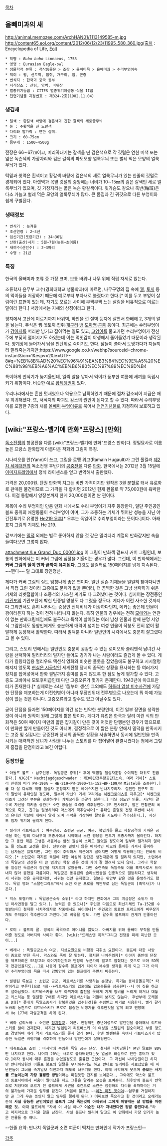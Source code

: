 [[목차]]
== 올빼미과의 새 ==
http://animal.memozee.com/ArchHAN01/1113149585-m.jpg
http://content65.eol.org/content/2012/06/12/23/11995_580_360.jpg(출처 : Encyclopedia of Life, [http://eol.org/pages/1178250/media Eol])
 * 학명 : ''Bubo bubo'' Linnaeus, 1758
 * 영명 : Eurasian Eagle-owl
 * 생물학적 분류 : 척삭동물문 > 조강 > 올빼미목 > 올빼미과 > 수리부엉이속
 * 먹이 : 꿩, 산토끼, 집쥐, 개구리, 뱀, 곤충
 * 번식지 : 한국과 중국 동부
 * 서식장소 : 산림, 암벽, 바위산
 * 멸종위기등급 : CITES 멸종위기야생동·식물 II급
 * 천연기념물 지정번호 : 제324-2호(1982.11.04)
=== 생김새 ===
 * 털색 : 황갈색 바탕에 검은색과 진한 갈색의 세로줄무늬
 * 눈 : 주황색을 띤 노란색
 * 다리와 발가락 : 연한 갈색.
 * 크기 : 60~75cm
 * 몸무게 : 1500~4500g

전장은 66∼67㎝이고, 머리꼭대기는 갈색을 띤 검은색으로 각 깃털은 연한 미색 또는 엷은 녹슨색의 가장자리와 검은 갈색의 파도모양 얼룩무늬 또는 벌레 먹은 모양의 얼룩무늬가 있다.
 
턱밑과 윗멱은 흰색이고 황갈색 바탕에 검은색의 세로 얼룩무늬가 있는 한줄의 깃털로 경계되어 있다. 아랫멱과 목옆 깃털의 중앙에는 너비가 10∼15㎜의 검은 갈색인 세로 얼룩무늬가 있으며, 깃 가장자리는 엷은 녹슨 황갈색이다. 윗가슴도 같으나 축반(軸班)은 다소 가늘고 벌레 먹은 모양의 얼룩무늬가 많다. 큰 몸집과 긴 귀깃으로 다른 부엉이와 쉽게 구별된다.
=== 생태정보 ===
 * 번식기 : 늦겨울
 * 초산연령 : 2~3년
 * 임신기간(포란기간) : 34~36일
 * 산란(출산)시기 : 5월~7월(늦봄~초여름)
 * 새끼수(산란수) : 2~3마리
 * 수명 : 21년
=== 특징 ===
한국의 올빼미과 조류 중 가장 크며, 보통 바위나 나무 위에 직립 자세로 앉는다.

조류학자 윤무부 교수(경희대학교 생물학과)에 따르면, 나무구멍의 집 속에 [[꿩]], [[토끼]] 등의 먹이들을 저장하기 때문에 예로부터 부자새로 불렸다고 한다.[* 이를 두고 부엉이 살림이란 표현이 있는데, 자기도 모르는 사이에 부쩍부쩍 느는 살림을 비유적으로 이르는 말이라 한다.] 서양에서는 지혜의 상징이라고 한다.
 
평지에서 고산에 이르기까지 바위벽, 하천을 낀 절벽 등지에 살면서 한배에 2, 3개의 알을 낳는다. 주식은 꿩·멧토끼·집쥐·[[개구리]]·[[뱀]]·[[도마뱀]]·[[곤충]] 등이다. 최근에는 수리부엉이가 [[강아지]]를 머리만 남기고 잡아먹는 일도 있고, [[고양이]]를 물고가던 수리부엉이가 전신주에 부딪혀 떨어지기도 하였는데 이는 먹잇감이 야생에서 줄어들었기 때문이라 생각된다. 양계장에 들어가서 닭을 천단위로 죽이기도 한다. 닭들이 쫄아서 도망가다가 지들끼리 깔려죽는거지만;https://www.google.co.kr/webhp?sourceid=chrome-instant&ion=1&espv=2&ie=UTF-8#q=%EB%8B%AD%20%EC%96%91%EA%B3%84%EC%9E%A5%20%EC%88%98%EB%A6%AC%EB%B6%80%EC%97%89%EC%9D%B4

특이하게 번식기가 늦겨울인데, 일찍 알을 낳아서 먹이가 풍부한 여름에 새끼를 독립시키기 위함이다. 비슷한 예로 [[황제펭귄]]이 있다.
 
우리나라에서는 흔한 텃새였으나 약용으로 남획하였기 때문에 점차 감소되어 지금은 매우 희귀해졌다. 또, 서식지의 파괴도 감소의 원인이 된다고 할 수 있다. 따라서 수리부엉이를 포함한 7종의 새를 [[올빼미]]·[[부엉이]]류로 묶어서 [[천연기념물]]로 지정하여 보호하고 있다.
== [wiki:"프랑스-벨기에 만화"프랑스] [만화] ==
[[독소전쟁]]의 항공전을 다룬 [wiki:"프랑스-벨기에 만화"프랑스 만화]다. 정밀묘사로 이름 높은 프랑스 만화답게 아름다운 작화와 그림이 특징.

시나리오를 얀(Yann)이 쓰고, 그림을 로맹 위고(Ramain Hugault)가 그린 풀컬러 [[제2차 세계대전]]의 독소전쟁 후반기의 [[공중전]]을 다룬 [[만화]]. 한국에서는 2012년 3월 15일에 [[이미지프레임]]에서 정식 라이센스를 얻고 번역해서 출판했다.

가격은 20,000원. 단권 만화책 치고는 비싼 가격이지만 원작은 3권 분할로 돼서 유로화로 판매된 물건이므로 그 가격을 다 합치면 2012년 현재 환율로 약 75,000원에 육박한다. 이걸 통합해서 양장본까지 한게 20,000원이면 싼 편이다.

제목이 수리 부엉이인 만큼 만화 내에서도 수리 부엉이가 자주 등장한다, 일단 주인공인 볼프 중위의 애완동물이 수리부엉이 이며, 그가 조종하는 기체가 뛰어난 성능을 지닌 야간전투기로 유명한 [[He219 우후]][* 우후는 독일어로 수리부엉이라는 뜻이다.]이다. 아래 표지 그림의 기체도 He 219.

겉보기에는 [[밀덕]] 외에는 별로 좋아하지 않을 것 같은 밀리터리 계열의 만화같지만 속을 들여다보면 그렇지 않다.

attachment:/Le_Grand_Duc_00001.jpg
이 그림이 만화책 겉표지 커버 그림인데, 보통의 만화에서는 이 커버 그림에 심혈을 기울이는 경우가 많다. 그런데, 이 만화책에서는 '''커버 그림의 질이 만화 끝까지 유지된다.''' 그것도 풀컬러로 150페이지를 넘게 지속된다. ~~쩐다~~ 말 그대로 장인정신.

게다가 커버 그림의 질도 엄청나게 좋은 편이다. 일단 실존 기체들을 일일히 찾아다니면서 직접 그린 것이라 고증에도 문제가 없을 뿐더러, 더 끔찍한 것은 그냥 생략하기 쉬운 기체의 리벳접합이나 조종석의 사소한 계기도 다 그려냈다는 것이다. 심지어는 장전중인 [[기관포]]의 기관포탄에 박힌 탄종별 명칭도 다 그렸을 정도다. 게다가 이런 사소한 것까지 다 그리면서도 흔히 나타나는 증상인 전체비례가 이상하다던지, 메카는 좋은데 인물이 꽝이라든지 하는 것이 전혀 나타나지 않는다. 특히 인물의 경우에는 전혀 [[모에]]와는 연관이 없는 만화그림체임에도 불구하고 특색이 살아있는 여러 남성 인물과 함께 분명 서양식 그림인데도 동양인에게도 충분하게 매력이 넘치는 여성 인물이 작붕도 전혀 없이 활발하게 등장해서 활약한다. 따라서 밀덕뿐 아니라 일반인의 시각에서도 충분히 잘그렸다고 볼 수 있다.

그리고, 스토리 면에서는 일반인도 충분히 공감할 수 있는 로미오와 줄리엣식 남녀간 사랑을 선택하여 밀리터리의 밀자만 들어도 경기가 나는 사람이라도 즐겁게 볼 수 있다. 게다가 킬링타임용 헐리우드 액션식 영화와 비슷한 플롯을 잡았음에도 불구하고 시시껄렁해지지 않도록 [[현실은 시궁창]]인 세계전쟁 당시의 끔찍한 상황을 묘사하는 등 여러가지 장치를 집어넣어서 만화 결말까지 흥미를 잃지 않도록 한 점도 높게 평가할 수 있다. 고증도 고바야시 모토후미급인데 다만 고증오류가 몇가지 존재한다. 1943년에 야크트판터가 존재한다.[* 실제로는 44년 1월부터 생산] 그외에도 [[히틀러 암살 미수사건]]에 가담한 단장을 체포하는게 야전헌병이 아니라 무장친위대 전투병으로 나오는데 뭐 아예 가능성이 없는 것은 아니다. 고증오류라고 할수도 있고 아닐수도 있다.

굳이 단점을 들자면 150페이지를 약간 넘는 빈약한 분량인데, 이건 일부 장면을 생략한 것이 아니라 원작이 원래 그렇게 짧은 탓이다. 게다가 유럽은 한국과 달리 이런 식의 만화책은 50여 페이지 미만의 얇은 잡지같이 만든 것이 어엿한 단행본인 경우가 많으므로 이 만화만 짧게 만들어진 것도 아니며, 결정적으로 이 짧은 분량 안에서 밀덕을 만족시키는 고증 및 실감나는 공중전과 당시의 끔찍한 상황을 서술하면서 동시에 일반인을 만족시키는 매력적인 남녀가 사랑을 나누는 스토리를 다 집어넣어 완결시켰다는 점에서 그렇게 흠잡을 단점이라고 보긴 어렵다.
=== 등장인물 ===
{{{#!html
<div style="border: 3px solid Orange;padding:10px;margin-bottom:0px"><b style="font-size:18px">주의! 내용 누설이 있습니다.</b>

본 항목과 하위 항목은 작품의 줄거리나 결말, 반전 요소를 설명하고 있습니다.
작품의 내용 누설을 원하지 않는다면 이 문서를 닫아 주세요.</div>}}}


 * 아돌프 볼프 : 남주인공. 독일공군 중위[* 후에 백엽검 철십자훈장 수여직전 대위로 진급한다.] NJG3[* Nachtjagdgeschwader : 제3야간전투항공단]소속. 여러 기체[* 스토리 진행에 따라 FW-190A → HE-219→FW-190D→Ta-152→BF-109/W Mistel를 조종한다.]를 다 잘 다루며 백엽 철십자 훈장까지 받은 에이스지만 반나치주의자. 절친한 친구도 피의 절반이 유태인일 정도며, 일부러 자신의 기체 꼬리에는 [[하켄크로이츠]]를 지우고[* 하켄크로이츠가 그려진 부분을 덧칠하거나 기체꼬리를 까맣게 칠한다.] 다닐 정도인 인물. 시간이 갈수록 자신을 지켜줄 상관[* 소련 공습을 요격중 격추당한다.]도 전사하고, 딸은 연합군의 폭격으로 죽고, 친구는 탈영하려다 막스에게 격추당하며[* 유태인 혼혈로 전쟁 후반에 나치의 유대인 학살에 대해서 알게 되며 추락을 가장하여 탈영을 시도하다 격추당한다.], 자신도 점차 위기에 몰리게 된다.

 * 릴리야 리트바스키 : 여주인공. 소련군 공군. 여군. 복엽기를 몰고 자살공격에 가까운 공격을 하는 밤의 마녀부대 조종사에서 시작해서 소련 영웅겸 전투기 조종사까지 올라간다. 하지만 그 동안 겪은 고생은 처음에는 암컷 원숭이 소리도 들었을 정도이며 일부러 열거하지 않아도 될 정도로 고생을 했다. 전투와는 걸맞지 않은 매력적인 미모와 몸매를 가져서 좋아하는 남자들은 많았지만, 그런 점이 추락해서 적군에게 떨어지면 어떻게 작용하는지는 안봐도 비디오.[* 소련군이 저지른 독일에 대한 여성의 강간은 냉전때문에 잘 알려져 있지만, 소련에서의 독일군의 강간은 더 큰 범죄인 학살 같은 것에 가려 잘 알려져 있지 않다. 그러나 학살을 일삼던 독일군이 강간을 저지르지 않았을까. 다만 소련측도 독일측도 이를 흑역사로서 드러내지 않아 묻혔을 따름이다. 독일군은 동유럽의 슬라브인들을 인종적으로 열등하다고 생각해서 사귀는 것은 금지했지만, 사귀는 것만 금지했고, 일본군 위안부 같은 것을 운영하기도 했다. 독일 영화 "스탈린그라드"에서 소련 여군 포로를 위안부로 삼는 독일군의 [흑역사]가 나온다.]

 * 막스 포켈카머 : 독일공군소속 소위[* 라고 하지만 만화에서 그의 계급장은 소위가 아닌 하사견장을 달고 있다.]. 능력은 좀 있으나[* 주인공 다음으로 최신기체인 Ta-152를 수령받는다] 철저한 나치주의자로 작중에서도 하이에나[* 주인공의 동료인 프레드에게 비무장기체도 주저없이 격추한다고 까인다.]로 비유될 정도. 가면 갈수록 볼프와의 관계가 안좋아진다.

 * 로미 : 볼프의 딸. 영국의 폭격으로 어머니를 잃었다. 아버지를 위해 올빼미 부적을 만들어줄 정도로 아버지와 사이가 좋다. [wiki:"드레스덴 폭격"그리고 전쟁을 피해 피난한 곳이...]

 * 베레나 : 독일공군소속 여군. 지상요원으로 비행장 지휘소 요원이다. 볼프에 대한 사랑이 증오로 변한 독사. 막스와도 죽이 잘 맞는다. 철저한 나치주의자[* 이야기 중반에 단장을 체포하려온 SS장교와 이야기하는것과 단장이 누군가의 밀고로 잡혔다는 것으로 보아 SD쪽과 연관있을지도...]로 나중에 갈수록 볼프에게 차이자 복수할 생각을 하게 되고 그가 아끼던 수리부엉이의 목을 따서 감방안에 있는 볼프에게 주면서 비웃는다.

 * 발렌틴 류보프 : 소련군 공군. 리트바스키를 사랑하는 순정남. 특기는 동체충돌공격[* 타란이라고 부른다]으로 4회--+리트바스키의 입술에도 입술충돌을 성공한다--나 이 짓을 하고도 살아남았다. 리트바스키를 너무 아끼기에 출전을 못하게 기체 정비를 느리게 하거나 대놓고 키스하는 등 열렬한 구애를 하지만 리트바스키는 거들떠 보지도 않는다. 후반부에 포케볼프 D형[* 풋내기 독일조종사가 항복한것을 입수한것]을 수령받고 애기로 사용한다. 벨라 갈리노바의 농간으로 리트바스키가 포로로 탑승한 비행기를 격추한것을 알게 되고 멘붕해서 He 177에 자살공격을 하게 된다.

 * 베라 갈리노바 : 소련군 [[정치장교]]. 여군. 전형적인 중년여성으로 발렌틴을 좋아해서 리트바스키를 많이 견제한다. 하지만 발렌틴과 리트바스키 이 여성을 스탈린의 원숭이라고 부를 정도로 경멸하며 베라 역시 리트바스키를 좋지 않게 본다. 후엔 발렌틴을 속여서 리트바스키가 탑승한 독일군 비행기를 격추하게 만들어서 발렌틴에게 살해당한다.

 * 테슈트호프 소령 : 마지막에 부임한 독일 공군 단장. 철저한 나치당원[* 본인 말로는 80%만 나치라고 한다. 나머지 20%는 사고로 불타버렸다는듯 얼굴도 화상으로 인한 흉터가 있다.]이자 동시에 매우 흠잡을 수없을정도로 훌륭한 군인이다. 그 자신이 나치당원이긴 하지만 반나치당원인 아돌프 불프의 일탈을 무시해주기도 하고 반대로 릴리야를 사로잡았을 때 피난민들이 그녀를 죽기일보 직전까지 패도록 놔두기도 했다. 이때 사악하게 웃으며 '''증오는 사기를 드높이는데 가장 훌륭한 방법'''이라는 미칠듯한 간지를 보여준다., 그외에도 막스와 불프의 동료사이에서 싸움이 일어났을 때도 그들을 말리는 모습을 보여준다. 최후반에 불프가 반역죄로 처형대에 오르기 전 불프에게 사면을 조건으로 소련군 점령하의 다리를 폭파하라는 거의 불가능에 가까운 임무를 맡긴다.(처음에 불프는 ~~[[이건 미친 짓이야]]~~임무를 거절하지만 곧 그게 무슨 뜻인지 알고 임무를 행하게 된다.) 어찌보면 죽으라고 한 것이라고 오해가능한데 '''사실 유능한 군인이었던 불프가 그냥 죽는것이 아까워서 그에게 어떻게든 살 방법을 마련해준 것.''' 이때 불프에게 "자네 이 사실 아나? '''이순간 내가 자네였다면 정말 좋겠다네."'''라고 마지막으로 그다운 말을 남긴다. 사실 불프나 릴리야 말고도 이 만화에서 가장 인기가 높은 인물들 중 하나. 

--한줄 요약: 반나치 독일군과 소련 여군이 떡치는 만화인데 작가가 프랑스인--

[[각주]]

